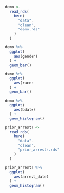 
```r
demo <-
  read_rds(
    here(
      "data",
      "clean",
      "demo.rds"
    )
  )
```

```r
demo %>%
  ggplot(
    aes(gender)
  ) +
  geom_bar()
```

```r
demo %>%
  ggplot(
    aes(race)
  ) +
  geom_bar()
```

```r
demo %>%
  ggplot(
    aes(bdate)
  ) +
  geom_histogram()
```


```r
prior_arrests <-
  read_rds(
    here(
      "data",
      "clean",
      "prior_arrests.rds"
    )
  )
```

```r
prior_arrests %>%
  ggplot(
    aes(arrest_date)
  ) +
  geom_histogram()
```